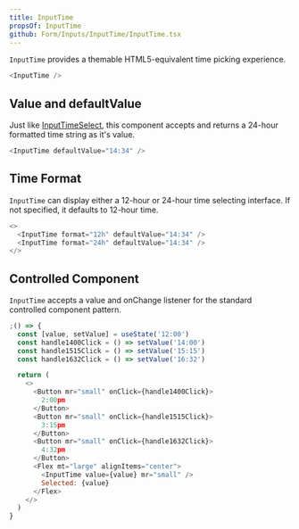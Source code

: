 ```yaml
---
title: InputTime
propsOf: InputTime
github: Form/Inputs/InputTime/InputTime.tsx
---
```


`InputTime` provides a themable HTML5-equivalent time picking experience.

```js
<InputTime />
```

## Value and defaultValue

Just like [InputTimeSelect](./input-time-select), this component accepts and returns a 24-hour formatted time string as it's value.

```js
<InputTime defaultValue="14:34" />
```

## Time Format

`InputTime` can display either a 12-hour or 24-hour time selecting interface. If not specified, it defaults to 12-hour time.

```js
<>
  <InputTime format="12h" defaultValue="14:34" />
  <InputTime format="24h" defaultValue="14:34" />
</>
```

## Controlled Component

`InputTime` accepts a value and onChange listener for the standard controlled component pattern.

```js
;() => {
  const [value, setValue] = useState('12:00')
  const handle1400Click = () => setValue('14:00')
  const handle1515Click = () => setValue('15:15')
  const handle1632Click = () => setValue('16:32')

  return (
    <>
      <Button mr="small" onClick={handle1400Click}>
        2:00pm
      </Button>
      <Button mr="small" onClick={handle1515Click}>
        3:15pm
      </Button>
      <Button mr="small" onClick={handle1632Click}>
        4:32pm
      </Button>
      <Flex mt="large" alignItems="center">
        <InputTime value={value} mr="small" />
        Selected: {value}
      </Flex>
    </>
  )
}
```
